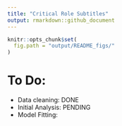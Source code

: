 ```yaml
---
title: "Critical Role Subtitles"
output: rmarkdown::github_document
---
```

  
```r
knitr::opts_chunk$set(
  fig.path = "output/README_figs/"
)
```


# To Do:
  - Data cleaning: DONE
  - Initial Analysis: PENDING
  - Model Fitting: